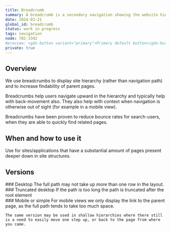 ```yaml
---
title: Breadcrumb
summary: A breadcrumb is a secondary navigation showing the website hierarchy.
date: 2024-03-21
global_id: breadcrumb
status: work in progress
tags: navigation
node: 782-3342
#preview: <gds-button variant="primary">Primary default button</gds-button>
private: true
---
```


## Overview

We use breadcrumbs to display site hierarchy (rather than navigation path) and to increase findability of parent pages.

Breadcrumbs help users navigate upward in the hierarchy and typically help with back-movement also. They also help with context when navigation is otherwise out of sight (for example in a mobile view).

Breadcrumbs have been proven to reduce bounce rates for search-users, when they are able to quickly find related pages.

## When and how to use it

Use for sites/applications that have a substantial amount of pages present deeper down in site structures.

## Versions

<Grid columns={2} gapInline="small">
  <div>
    ### Desktop
    The full path may not take up more than one row in the layout.
  </div>
  <Figma node="1140-242" caption="Breadcrumb in desktop" />
</Grid>
<Grid columns={2} gapInline="small">
  <div>
    ### Truncated desktop
    If the path is too long the path is truncated after the root element
  </div>
  <Figma node="1147-17379" caption="Truncated breadcrumbs" />
</Grid>
<Grid columns={2} gapInline="small">
  <div>
    ### Mobile or simple
    For mobile views we only display the link to the parent page, as the full path tends to take too much space.

    The same version may be used in shallow hierarchies where there still is a need to easily move one step up, or back to the page from where you came.

  </div>
  <Figma node="1140-274" caption="Simplified breadcrumbs" />
</Grid>
